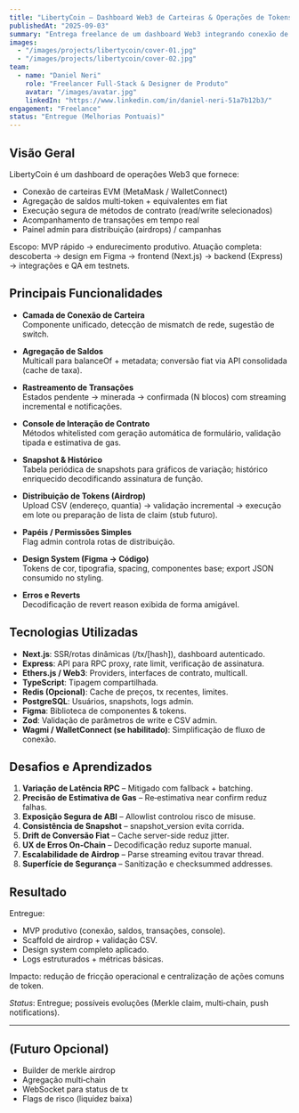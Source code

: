 ```yaml
---
title: "LibertyCoin – Dashboard Web3 de Carteiras & Operações de Tokens (Freelance)"
publishedAt: "2025-09-03"
summary: "Entrega freelance de um dashboard Web3 integrando conexão de carteira, agregação de saldos, histórico de transações, interações de contrato e painel admin; construído com Next.js, Express e SDKs on‑chain mais design completo em Figma."
images:
  - "/images/projects/libertycoin/cover-01.jpg"
  - "/images/projects/libertycoin/cover-02.jpg"
team:
  - name: "Daniel Neri"
    role: "Freelancer Full‑Stack & Designer de Produto"
    avatar: "/images/avatar.jpg"
    linkedIn: "https://www.linkedin.com/in/daniel-neri-51a7b12b3/"
engagement: "Freelance"
status: "Entregue (Melhorias Pontuais)"
---
```


## Visão Geral

LibertyCoin é um dashboard de operações Web3 que fornece:
- Conexão de carteiras EVM (MetaMask / WalletConnect)
- Agregação de saldos multi‑token + equivalentes em fiat
- Execução segura de métodos de contrato (read/write selecionados)
- Acompanhamento de transações em tempo real
- Painel admin para distribuição (airdrops) / campanhas

Escopo: MVP rápido → endurecimento produtivo. Atuação completa: descoberta → design em Figma → frontend (Next.js) → backend (Express) → integrações e QA em testnets.

## Principais Funcionalidades

- **Camada de Conexão de Carteira**  
  Componente unificado, detecção de mismatch de rede, sugestão de switch.

- **Agregação de Saldos**  
  Multicall para balanceOf + metadata; conversão fiat via API consolidada (cache de taxa).

- **Rastreamento de Transações**  
  Estados pendente → minerada → confirmada (N blocos) com streaming incremental e notificações.

- **Console de Interação de Contrato**  
  Métodos whitelisted com geração automática de formulário, validação tipada e estimativa de gas.

- **Snapshot & Histórico**  
  Tabela periódica de snapshots para gráficos de variação; histórico enriquecido decodificando assinatura de função.

- **Distribuição de Tokens (Airdrop)**  
  Upload CSV (endereço, quantia) → validação incremental → execução em lote ou preparação de lista de claim (stub futuro).

- **Papéis / Permissões Simples**  
  Flag admin controla rotas de distribuição.

- **Design System (Figma → Código)**  
  Tokens de cor, tipografia, spacing, componentes base; export JSON consumido no styling.

- **Erros e Reverts**  
  Decodificação de revert reason exibida de forma amigável.

## Tecnologias Utilizadas

- **Next.js**: SSR/rotas dinâmicas (/tx/[hash]), dashboard autenticado.
- **Express**: API para RPC proxy, rate limit, verificação de assinatura.
- **Ethers.js / Web3**: Providers, interfaces de contrato, multicall.
- **TypeScript**: Tipagem compartilhada.
- **Redis (Opcional)**: Cache de preços, tx recentes, limites.
- **PostgreSQL**: Usuários, snapshots, logs admin.
- **Figma**: Biblioteca de componentes & tokens.
- **Zod**: Validação de parâmetros de write e CSV admin.
- **Wagmi / WalletConnect (se habilitado)**: Simplificação de fluxo de conexão.

## Desafios e Aprendizados

1. **Variação de Latência RPC** – Mitigado com fallback + batching.  
2. **Precisão de Estimativa de Gas** – Re‑estimativa near confirm reduz falhas.  
3. **Exposição Segura de ABI** – Allowlist controlou risco de misuse.  
4. **Consistência de Snapshot** – snapshot_version evita corrida.  
5. **Drift de Conversão Fiat** – Cache server-side reduz jitter.  
6. **UX de Erros On‑Chain** – Decodificação reduz suporte manual.  
7. **Escalabilidade de Airdrop** – Parse streaming evitou travar thread.  
8. **Superfície de Segurança** – Sanitização e checksummed addresses.

## Resultado

Entregue:
- MVP produtivo (conexão, saldos, transações, console).  
- Scaffold de airdrop + validação CSV.  
- Design system completo aplicado.  
- Logs estruturados + métricas básicas.

Impacto: redução de fricção operacional e centralização de ações comuns de token.

*Status*: Entregue; possíveis evoluções (Merkle claim, multi‑chain, push notifications).

---

## (Futuro Opcional)

- Builder de merkle airdrop  
- Agregação multi‑chain  
- WebSocket para status de tx  
- Flags de risco (liquidez baixa)